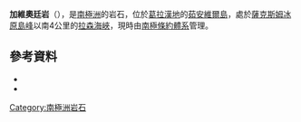 {{coord|63|8|S|56|1|W|source:GNIS|display=title}}

'''加維奧廷岩'''（{{lang-en|Gaviotín Rock}}），是[[南極洲|南極洲]]的岩石，位於[[葛拉漢地|葛拉漢地]]的[[茹安維爾島|茹安維爾島]]，處於[[薩克斯姆冰原島峰|薩克斯姆冰原島峰]]以南4公里的[[拉森海峽|拉森海峽]]，現時由[[南極條約體系|南極條約體系]]管理。

==參考資料==
*{{cite gnis | type = antarid | id = 5536| name = Gaviotín Rock | accessdate = 2012-04-18}}
*{{usgs-gazetteer|id=5536|name=Gaviotín Rock}}

{{DEFAULTSORT:Gaviotín Rock}}
[[Category:南極洲岩石|Category:南極洲岩石]]


{{JoinvilleIsland-geo-stub}}